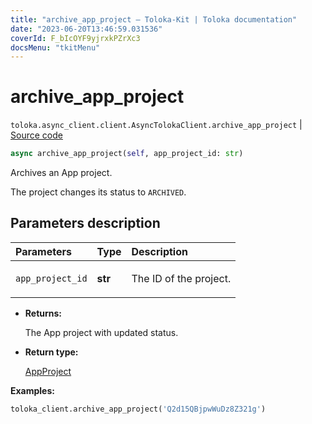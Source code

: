 ```yaml
---
title: "archive_app_project — Toloka-Kit | Toloka documentation"
date: "2023-06-20T13:46:59.031536"
coverId: F_bIcOYF9yjrxkPZrXc3
docsMenu: "tkitMenu"
---
```


# archive_app_project

`toloka.async_client.client.AsyncTolokaClient.archive_app_project` | [Source code](https://github.com/Toloka/toloka-kit/blob/v1.2.0/src/async_client/client.py#L0)

```python
async archive_app_project(self, app_project_id: str)
```

Archives an App project.

The project changes its status to `ARCHIVED`.

## Parameters description

| Parameters | Type | Description |
| :----------| :----| :-----------|
`app_project_id`|**str**|<p>The ID of the project.</p>

* **Returns:**

  The App project with updated status.

* **Return type:**

  [AppProject](/docs/toloka-kit/reference/toloka.client.app.AppProject)

**Examples:**

```python
toloka_client.archive_app_project('Q2d15QBjpwWuDz8Z321g')
```